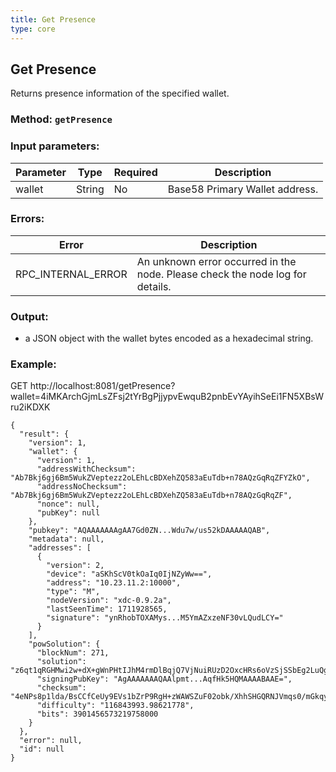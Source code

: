 ```yaml
---
title: Get Presence
type: core
---
```

## Get Presence
Returns presence information of the specified wallet.
### Method: `getPresence`
### Input parameters:

| Parameter | Type | Required | Description |
| --- | --- | --- | --- |
| wallet | String | No | Base58 Primary Wallet address. |


### Errors:

| Error | Description |
| --- | --- |
| RPC_INTERNAL_ERROR | An unknown error occurred in the node. Please check the node log for details. |

### Output:
- a JSON object with the wallet bytes encoded as a hexadecimal string.

### Example:
GET http://localhost:8081/getPresence?wallet=4iMKArchGjmLsZFsj2tYrBgPjjypvEwquB2pnbEvYAyihSeEi1FN5XBsWru2iKDXK
```
{
  "result": {
    "version": 1,
    "wallet": {
      "version": 1,
      "addressWithChecksum": "Ab7Bkj6gj6Bm5WukZVeptezz2oLEhLcBDXehZQ583aEuTdb+n78AQzGqRqZFYZkO",
      "addressNoChecksum": "Ab7Bkj6gj6Bm5WukZVeptezz2oLEhLcBDXehZQ583aEuTdb+n78AQzGqRqZF",
      "nonce": null,
      "pubKey": null
    },
    "pubkey": "AQAAAAAAAgAA7Gd0ZN...Wdu7w/us52kDAAAAAQAB",
    "metadata": null,
    "addresses": [
      {
        "version": 2,
        "device": "aSKhScV0tkOaIq0IjNZyWw==",
        "address": "10.23.11.2:10000",
        "type": "M",
        "nodeVersion": "xdc-0.9.2a",
        "lastSeenTime": 1711928565,
        "signature": "ynRhobTOXAMys...M5YmAZxzeNF30vLQudLCY="
      }
    ],
    "powSolution": {
      "blockNum": 271,
      "solution": "z6qt1qRGHMwi2w+dX+gWnPHtIJhM4rmDlBqjQ7VjNuiRUzD2OxcHRs6oVzSjSSbEg2LuQghDGUfAPrZ08M8/DA==",
      "signingPubKey": "AgAAAAAAAQAAlpmt...AqfHk5HQMAAAABAAE=",
      "checksum": "4eNPs8p1lda/BsCCfCeUy9EVs1bZrP9RgH+zWAWSZuF02obk/XhhSHGQRNJVmqs0/mGkqyucT19gIRXCJAAAAA==",
      "difficulty": "116843993.98621778",
      "bits": 3901456573219758000
    }
  },
  "error": null,
  "id": null
}
```